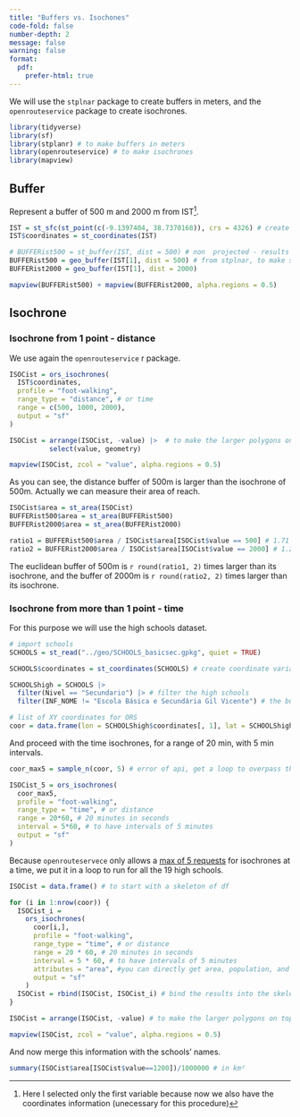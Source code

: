 ```yaml
---
title: "Buffers vs. Isochones"
code-fold: false
number-depth: 2
message: false
warning: false
format:
  pdf:
    prefer-html: true
---
```


We will use the `stplnar` package to create buffers in meters, and the `openrouteservice` package to create isochrones.

```r
library(tidyverse)
library(sf)
library(stplanr) # to make buffers in meters
library(openrouteservice) # to make isochrones
library(mapview)
```

## Buffer

Represent a buffer of 500 m and 2000 m from IST^[Here I selected only the first variable because now we also have the coordinates information (unecessary for this procedure)].

```r
IST = st_sfc(st_point(c(-9.1397404, 38.7370168)), crs = 4326) # create a point
IST$coordinates = st_coordinates(IST)

# BUFFERist500 = st_buffer(IST, dist = 500) # non  projected - results may be weird
BUFFERist500 = geo_buffer(IST[1], dist = 500) # from stplnar, to make sure it is in meters.
BUFFERist2000 = geo_buffer(IST[1], dist = 2000)

mapview(BUFFERist500) + mapview(BUFFERist2000, alpha.regions = 0.5)
```

## Isochrone

### Isochrone from 1 point - distance

We use again the `openrouteservice` r package.

```r
ISOCist = ors_isochrones(
  IST$coordinates,
  profile = "foot-walking",
  range_type = "distance", # or time
  range = c(500, 1000, 2000),
  output = "sf"
)

ISOCist = arrange(ISOCist, -value) |>  # to make the larger polygons on top of the table so the are displayed behind.
          select(value, geometry)

mapview(ISOCist, zcol = "value", alpha.regions = 0.5)
```

As you can see, the distance buffer of 500m is larger than the isochrone of 500m.
Actually we can measure their area of reach.

```r
ISOCist$area = st_area(ISOCist)
BUFFERist500$area = st_area(BUFFERist500)
BUFFERist2000$area = st_area(BUFFERist2000)

ratio1 = BUFFERist500$area / ISOCist$area[ISOCist$value == 500] # 1.71
ratio2 = BUFFERist2000$area / ISOCist$area[ISOCist$value == 2000] # 1.22
```

The euclidean buffer of 500m is `r round(ratio1, 2)` times larger than its isochrone, and the buffer of 2000m is `r round(ratio2, 2)` times larger than its isochrone.


### Isochrone from more than 1 point - time

For this purpose we will use the high schools dataset.

```r
# import schools
SCHOOLS = st_read("../geo/SCHOOLS_basicsec.gpkg", quiet = TRUE)

SCHOOLS$coordinates = st_coordinates(SCHOOLS) # create coordinate variable

SCHOOLShigh = SCHOOLS |>
  filter(Nivel == "Secundario") |> # filter the high schools
  filter(INF_NOME != "Escola Básica e Secundária Gil Vicente") # the building is too far apart from the OSM networks and routing cannot be fount for this school

# list of XY coordinates for ORS
coor = data.frame(lon = SCHOOLShigh$coordinates[, 1], lat = SCHOOLShigh$coordinates[, 2])
```

And proceed with the time isochrones, for a range of 20 min, with 5 min intervals.

```r
coor_max5 = sample_n(coor, 5) # error of api, get a loop to overpass this!

ISOCist_5 = ors_isochrones(
  coor_max5,
  profile = "foot-walking",
  range_type = "time", # or distance
  range = 20*60, # 20 minutes in seconds
  interval = 5*60, # to have intervals of 5 minutes
  output = "sf"
)
```

Because `openrouteservece` only allows a [max of 5 requests](https://openrouteservice.org/restrictions/) for isochrones at a time, we put it in a loop to run for all the 19 high schools.

```r
ISOCist = data.frame() # to start with a skeleton of df

for (i in 1:nrow(coor)) {
  ISOCist_i =
    ors_isochrones(
      coor[i,],
      profile = "foot-walking",
      range_type = "time", # or distance
      range = 20 * 60, # 20 minutes in seconds
      interval = 5 * 60, # to have intervals of 5 minutes
      attributes = "area", #you can directly get area, population, and so on. see documentation
      output = "sf"
    )
  ISOCist = rbind(ISOCist, ISOCist_i) # bind the results into the skeleton, one by one
}

ISOCist = arrange(ISOCist, -value) # to make the larger polygons on top of the table so the are displayed behind.
```
```r
mapview(ISOCist, zcol = "value", alpha.regions = 0.5)
```

And now merge this information with the schools' names.

```r
summary(ISOCist$area[ISOCist$value==1200])/1000000 # in km²
```
